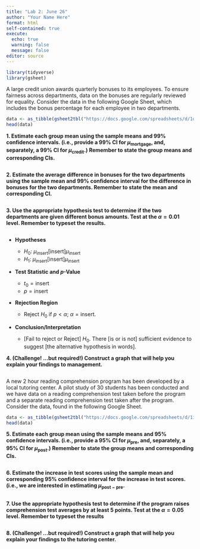 ```yaml
---
title: "Lab 2: June 26"
author: "Your Name Here"
format: html
self-contained: true
execute:
  echo: true
  warning: false
  message: false
editor: source
---
```


```r
library(tidyverse)
library(gsheet)
```

A large credit union awards quarterly bonuses to its employees. To ensure fairness across departments, data on the bonuses are regularly reviewed for equality. Consider the data in the following Google Sheet, which includes the bonus percentage for each employee in two departments.

```r
data <- as_tibble(gsheet2tbl("https://docs.google.com/spreadsheets/d/1q0Ouhr6hGBDp-5oyQuYGcsWTLrsayywVHJS7o17Sm6Y/edit?usp=sharing"))
head(data)
```

**1. Estimate each group mean using the sample means and 99% confidence intervals. (i.e., provide a 99% CI for $\mu_{\text{mortgage}}$, and, separately, a 99% CI for $\mu_{\text{credit}}$.) Remember to state the group means and corresponding CIs.**

```r

```

**2. Estimate the average difference in bonuses for the two departments using the sample mean and 99% confidence interval for the difference in bonuses for the two departments. Remember to state the mean and corresponding CI.**

```r

```

**3. Use the appropriate hypothesis test to determine if the two departments are given different bonus amounts. Test at the $\alpha=0.01$ level. Remember to typeset the results.**

```r

```

- **Hypotheses**

    -   $H_0: \ \mu_{\text{insert}} [\text{insert}] \mu_{\text{insert}}$
    -   $H_1: \ \mu_{\text{insert}} [\text{insert}] \mu_{\text{insert}}$

- **Test Statistic and *p*-Value**

    -   $t_0 = \text{insert}$
    -   $p = \text{insert}$

- **Rejection Region**

    - Reject $H_0$ if $p < \alpha$; $\alpha = \text{insert}$.

- **Conclusion/Interpretation**

    -   [Fail to reject or Reject] $H_0$. There [is or is not] sufficient evidence to suggest [the alternative hypothesis in words].

**4. (Challenge! ...but required!) Construct a graph that will help you explain your findings to management.**

```r

```

A new 2 hour reading comprehension program has been developed by a local tutoring center. A pilot study of 30 students has been conducted and we have data on a reading comprehension test taken before the program and a separate reading comprehension test taken after the program. Consider the data, found in the following Google Sheet.

```r
data <- as_tibble(gsheet2tbl("https://docs.google.com/spreadsheets/d/1ijxX7c6qcFAw-r_mNSxC-Ps5b5njw-WtE4RcxPTySXU/edit?usp=sharing"))
head(data)
```

**5. Estimate each group mean using the sample means and 95% confidence intervals. (i.e., provide a 95% CI for $\mu_{\text{pre}}$, and, separately, a 95% CI for $\mu_{\text{post}}$.) Remember to state the group means and corresponding CIs.**

```r

```

**6. Estimate the increase in test scores using the sample mean and corresponding 95% confidence interval for the increase in test scores. (i.e., we are interested in estimating $\mu_{\text{post}-\text{pre}}$.**

```r

```

**7. Use the appropriate hypothesis test to determine if the program raises comprehension test averages by at least 5 points. Test at the $\alpha=0.05$ level. Remember to typeset the results**

```r

```

**8. (Challenge! ...but required!) Construct a graph that will help you explain your findings to the tutoring center.**

```r

```







